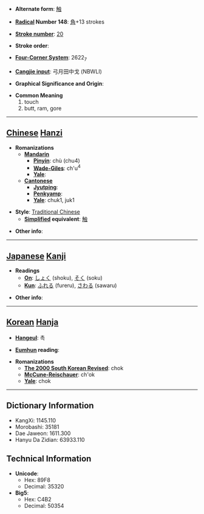 * '''Alternate form''': [[触]]

* '''[[Wiktionary:Chinese radical index| Radical]] Number 148''': [[Wiktionary:Chinese radical index 角|角]]+13 strokes

* '''[[Wiktionary:Chinese total strokes index|Stroke number]]''': [[Wiktionary:Chinese total strokes index 20|20]]

* '''Stroke order''': 

* '''[[Wiktionary:Chinese four corner index|Four-Corner System]]''': 2622<sub>7</sub>

* '''[[Wiktionary:Chinese Cangjie index|Cangjie input]]''': 弓月田中戈 (NBWLI)

* '''Graphical Significance and Origin''': 

* '''Common Meaning'''
*#touch
*# butt, ram, gore


----

== [[Chinese]] [[Hanzi]] ==

* '''Romanizations'''
** '''[[Mandarin]]'''
*** '''[[Pinyin]]''': chù (chu4)
*** '''[[Wade-Giles]]''': ch'u<sup>4</sup>
*** '''[[Yale]]''': 
** '''[[Cantonese]]'''
*** '''[[Jyutping]]''':
*** '''[[Penkyamp]]''': 
*** '''[[Yale]]''': chuk1, juk1

* '''Style''': [[Traditional Chinese]] 
** '''[[Simplified Chinese|Simplified]] equivalent''': [[触]]

* '''Other info''': 

----

== [[Japanese]] [[Kanji]] ==

* '''Readings'''
** '''[[On]]''': [[しょく]] (shoku), [[そく]] (soku)
** '''[[Kun]]''': [[ふれる]] (fureru), [[さわる]] (sawaru)

* '''Other info''':  

----

== [[Korean]] [[Hanja]] ==

* '''[[Hangeul]]''': 촉

* '''[[Eumhun]] reading''': 

* '''Romanizations'''
** '''[[The 2000 South Korean Revised Romanization|The 2000 South Korean Revised]]''': chok
** '''[[McCune-Reischauer]]''': ch'ok
** '''[[Yale]]''': chok

----

== Dictionary Information ==

* KangXi: 1145.110
* Morobashi: 35181
* Dae Jaweon: 1611.300
* Hanyu Da Zidian: 63933.110

== Technical Information ==

* '''Unicode''':
** Hex: 89F8
** Decimal: 35320
* '''Big5''':
** Hex: C4B2
** Decimal: 50354